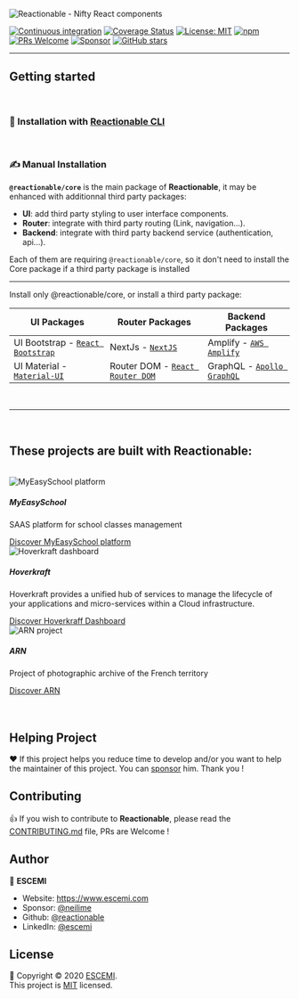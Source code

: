 
<Meta title="Reactionable/Home" />

![Reactionable - Nifty React components](https://repository-images.githubusercontent.com/215304880/54c18000-3001-11eb-99e6-e7d2ceccde7f)

[![Continuous integration](https://github.com/reactionable/reactionable/workflows/Continuous%20Integration/badge.svg)](https://github.com/reactionable/reactionable/actions?query=workflow%3A%22Continuous+Integration%22)
[![Coverage Status](https://codecov.io/gh/reactionable/reactionable/branch/master/graph/badge.svg)](https://codecov.io/gh/reactionable/reactionable)
[![License: MIT](https://img.shields.io/badge/License-MIT-yellow.svg)](https://github.com/reactionable/reactionable/blob/master/LICENSE)
[![npm](https://img.shields.io/npm/v/@reactionable/core)](https://www.npmjs.com/search?q=%40reactionable)
[![PRs Welcome](https://img.shields.io/badge/PRs-welcome-brightgreen.svg)](CONTRIBUTING.md)
[![Sponsor](https://img.shields.io/badge/%E2%9D%A4-Sponsor-ff69b4)](https://github.com/sponsors/neilime)
[![GitHub stars](https://img.shields.io/github/stars/reactionable/reactionable?logo=github)](https://github.com/reactionable/reactionable)

---

## Getting started

<br />

### 🤖 Installation with [Reactionable CLI](https://reactionable.github.io/reactionable-cli/)

<br />

### ✍️ Manual Installation

**`@reactionable/core`** is the main package of **Reactionable**, it may be enhanced with additionnal third party packages:

- **UI**: add third party styling to user interface components.
- **Router**: integrate with third party routing (Link, navigation...).
- **Backend**: integrate with third party backend service (authentication, api...).

Each of them are requiring `@reactionable/core`, so it don't need to install the Core package if a third party package is installed

---

Install only <LinkTo kind="Core" story="Home">@reactionable/core</LinkTo>, or install a third party package:

| UI Packages                                                                                                              | Router Packages                                                                                                                   | Backend Packages                                                                                                     |
| ------------------------------------------------------------------------------------------------------------------------ | --------------------------------------------------------------------------------------------------------------------------------- | -------------------------------------------------------------------------------------------------------------------- |
| <LinkTo kind="UI Bootstrap" story="Home">UI Bootstrap</LinkTo> - [`React Bootstrap`](https://react-bootstrap.github.io/) | <LinkTo kind="NextJs" story="Home">NextJs</LinkTo> - [`NextJS`](https://nextjs.org/)                                              | <LinkTo kind="Amplify" story="Home">Amplify</LinkTo> - [`AWS Amplify`](https://docs.amplify.aws/)                    |
| <LinkTo kind="UI Material" story="Home">UI Material</LinkTo> - [`Material-UI`](https://material-ui.com/)                 | <LinkTo kind="Router DOM" story="Home">Router DOM</LinkTo> - [`React Router DOM`](https://reactrouter.com/web/guides/quick-start) | <LinkTo kind="GraphQL" story="Home">GraphQL</LinkTo> - [`Apollo GraphQL`](https://www.apollographql.com/docs/react/) |

<br />

---

<br />

## These projects are built with **Reactionable**:

<br />
<div class="row row-cols-1 row-cols-md-3 g-4">
  <div class="col">
    <div className="card h-100">
      <img className="card-img-top" src="/myeasyschool.jpg" alt="MyEasySchool platform" />
      <div className="card-body">
        <h5 className="card-title fw-bold">MyEasySchool</h5>
        <p className="card-text">SAAS platform for school classes management</p>
      </div>
      <div className="card-footer">
        <a href="https://master.d2esspr3nj3mny.amplifyapp.com/" className="btn btn-outline-dark">
          Discover MyEasySchool platform
        </a>
      </div>
    </div>
  </div>
  <div class="col">
    <div className="card h-100">
      <img className="card-img-top" src="/hoverkraft.jpg" alt="Hoverkraft dashboard" />
      <div className="card-body">
        <h5 className="card-title fw-bold">Hoverkraft</h5>
        <p className="card-text">
          Hoverkraft provides a unified hub of services to manage the lifecycle of your applications
          and micro-services within a Cloud infrastructure.
        </p>
      </div>
      <div className="card-footer">
        <a href="https://hoverkraft.sh/" className="btn btn-outline-dark">
          Discover Hoverkraff Dashboard
        </a>
      </div>
    </div>
  </div>
  <div class="col">
    <div className="card h-100">
      <img className="card-img-top" src="/arn.jpg" alt="ARN project" />
      <div className="card-body">
        <h5 className="card-title fw-bold">ARN</h5>
        <p className="card-text">Project of photographic archive of the French territory</p>
      </div>
      <div className="card-footer">
        <a href="https://www.archive-arn.fr/" className="btn btn-outline-dark">
          Discover ARN
        </a>
      </div>
    </div>
  </div>
</div>

<br />
<br />

## Helping Project

❤️ If this project helps you reduce time to develop and/or you want to help the maintainer of this project. You can [sponsor](https://github.com/sponsors/neilime) him. Thank you !

## Contributing

👍 If you wish to contribute to **Reactionable**, please read the [CONTRIBUTING.md](CONTRIBUTING.md) file, PRs are Welcome !

## Author

🏢 **ESCEMI**

- Website: https://www.escemi.com
- Sponsor: [@neilime](https://github.com/sponsors/)
- Github: [@reactionable](https://github.com/reactionable)
- LinkedIn: [@escemi](https://www.linkedin.com/company/escemi)

## License

📝 Copyright © 2020 [ESCEMI](https://www.escemi.com).<br />
This project is [MIT](https://github.com/reactionable/reactionable/blob/master/LICENSE) licensed.
